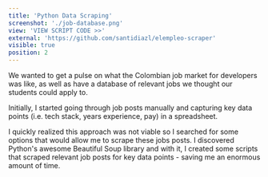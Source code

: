 ```yaml
---
title: 'Python Data Scraping'
screenshot: './job-database.png'
view: 'VIEW SCRIPT CODE >>'
external: 'https://github.com/santidiazl/elempleo-scraper'
visible: true
position: 2
---
```


We wanted to get a pulse on what the Colombian job market for developers was like, as well as have a database of relevant jobs we thought our students could apply to.

Initially, I started going through job posts manually and capturing key data points (i.e. tech stack, years experience, pay) in a spreadsheet.

I quickly realized this approach was not viable so I searched for some options that would allow me to scrape these jobs posts. I discovered Python's awesome Beautiful Soup library and with it, I created some scripts that scraped relevant job posts for key data points - saving me an enormous amount of time.
